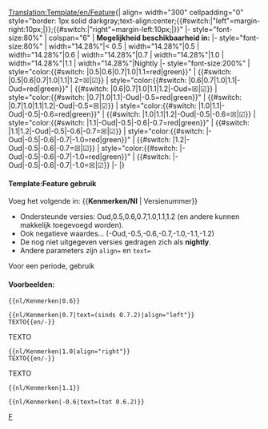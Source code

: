 <noinclude>[[Translation:Template/en/Feature]]</noinclude><noinclude></noinclude><includeonly>{| align={{{align|"center"}}} width="300" cellpadding="0" style="border: 1px solid darkgray;text-align:center;{{#switch:{{{align|}}}|"left"=margin-right:10px;|}};{{#switch:{{{align|}}}|"right"=margin-left:10px;|}}"
|- style="font-size:80%"
| colspan="6" | '''Mogelijkheid beschikbaarheid in:''' <span style="color:green">{{{text|}}}</span>
|- style="font-size:80%"
| width="14.28%"|< 0.5
| width="14.28%"|0.5
| width="14.28%"|0.6
| width="14.28%"|0.7
| width="14.28%"|1.0
| width="14.28%"|1.1
| width="14.28%"|Nightly
|- style="font-size:200%"
| style="color:{{#switch: {{{1|}}}|0.5|0.6|0.7|1.0|1.1=red|green}}" | {{#switch: {{{1|}}}|0.5|0.6|0.7|1.0|1.1|1.2=&#9746;|&#9745;}}
| style="color:{{#switch: {{{1|}}}|0.6|0.7|1.0|1.1|-Oud=red|green}}" | {{#switch: {{{1|}}}|0.6|0.7|1.0|1.1|1.2|-Oud=&#9746;|&#9745;}}
| style="color:{{#switch: {{{1|}}}|0.7|1.0|1.1|-Oud|-0.5=red|green}}" | {{#switch: {{{1|}}}|0.7|1.0|1.1|1.2|-Oud|-0.5=&#9746;|&#9745;}}
| style="color:{{#switch: {{{1|}}}|1.0|1.1|-Oud|-0.5|-0.6=red|green}}" | {{#switch: {{{1|}}}|1.0|1.1|1.2|-Oud|-0.5|-0.6=&#9746;|&#9745;}}
| style="color:{{#switch: {{{1|}}}|1.1|-Oud|-0.5|-0.6|-0.7=red|green}}" | {{#switch: {{{1|}}}|1.1|1.2|-Oud|-0.5|-0.6|-0.7=&#9746;|&#9745;}}
| style="color:{{#switch: {{{1|}}}|-Oud|-0.5|-0.6|-0.7|-1.0=red|green}}" | {{#switch: {{{1|}}}|1.2|-Oud|-0.5|-0.6|-0.7=&#9746;|&#9745;}}
| style="color:{{#switch: {{{1|}}}|-Oud|-0.5|-0.6|-0.7|-1.0=red|green}}" | {{#switch: {{{1|}}}|-Oud|-0.5|-0.6|-0.7|-1.0=&#9746;|&#9745;}}
|-
|}</includeonly><noinclude>

====Template:Feature gebruik====
Voeg het volgende in: <nowiki>{{</nowiki>'''Kenmerken/Nl'''<nowiki> | Versienummer}}</nowiki>
*Ondersteunde versies: Oud,0.5,0.6,0.7,1.0,1.1,1.2 (en andere kunnen makkelijk toegevoegd worden).
*Ook negatieve waardes... (-Oud,-0.5,-0.6,-0.7,-1.0,-1.1,-1.2)
*De nog niet uitgegeven versies gedragen zich als '''nightly'''.
*Andere parameters zijn <code>align=</code> en <code>text=</code>
Voor een periode, gebruik {{en/S|nl/Kenmerken periode}}

====Voorbeelden:====
<pre>{{nl/Kenmerken|0.6}}</pre>
{{nl/Kenmerken|0.6}}
<pre>{{nl/Kenmerken|0.7|text=(sinds 0.7.2)|align="left"}}
TEXTO{{en/-}}</pre>
{{nl/Kenmerken|0.7|text=(sinds 0.7.2)|align="left"}}
TEXTO{{en/-}}
<pre>{{nl/Kenmerken|1.0|align="right"}}
TEXTO{{en/-}}</pre>
{{nl/Kenmerken|1.0|align="right"}}
TEXTO{{en/-}}
<pre>{{nl/Kenmerken|1.1}}</pre>
{{nl/Kenmerken|1.1}}
<pre>{{nl/Kenmerken|-0.6|text=(tot 0.6.2)}}</pre>
{{nl/Kenmerken|-0.6|text=(tot 0.6.2)}}


[[Category:en/Templates|F]]
</noinclude>